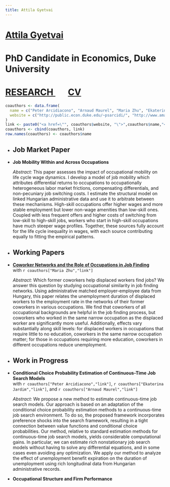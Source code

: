```yaml
---
title: Attila Gyetvai
---
```

<h1 class=name>   <a href="/" class=name> Attila Gyetvai </a> </h1>
<h1 class=affil>  PhD Candidate in Economics, Duke University </h1>
<h1 class=navbar> <a href="research" class=name> RESEARCH </a> &nbsp; &nbsp; &nbsp; <a href="CV_AttilaGyetvai.pdf" class=name> CV </a> </h1>

```r
coauthors <- data.frame(
  name = c("Peter Arcidiacono", "Arnaud Maurel", "Maria Zhu", "Ekaterina Jardim"),
  website = c("http://public.econ.duke.edu/~psarcidi/", "http://www.amaurel.net", "http://www.mariazhu.com", "https://ekaterinajardim.com")
)
link <- paste0("<a href=\"", coauthors$website, "\">",coauthors$name,"</a>")
coauthors <- cbind(coauthors, link)
row.names(coauthors) <- coauthors$name
```


<ul>
  <li><h2>Job Market Paper</h2></li>
  <li> 
  <p class=papertitle> <b>Job Mobility Within and Across Occupations</b> </p>
  <p class=paperdet> <i> Abstract: </i> 
  This paper assesses the impact of occupational mobility on life cycle wage dynamics.
  I develop a model of job mobility which attributes differential returns to occupations to occupationally heterogeneous labor market frictions, compensating differentials, and non-pecuniary job switching costs.
  I estimate the structural model on linked Hungarian administrative data and use it to arbitrate between these mechanisms.
  High-skill occupations offer higher wages and more stable employment but lower non-wage amenities than low-skill ones.
  Coupled with less frequent offers and higher costs of switching from low-skill to high-skill jobs, workers who start in high-skill occupations have much steeper wage profiles.
  Together, these sources fully account for the life cycle inequality in wages, with each source contributing equally to fitting the empirical patterns.
  </p> </li>
</ul>


<ul>
  <li><h2>Working Papers</h2></li>
  
  <li> 
  <p class=papertitle> <a href="research/Gyetvai_Zhu_WorkerNetworks.pdf"><b><u>Coworker Networks and the Role of Occupations in Job Finding</u></b></a> </br>
  with `r coauthors["Maria Zhu","link"]`</p>
  <p class=paperdet> <i> Abstract: </i> 
  Which former coworkers help displaced workers find jobs? 
  We answer this question by studying occupational similarity in job finding networks. 
  Using administrative matched employer-employee data from Hungary, this paper relates the unemployment duration of displaced workers to the employment rate in the networks of their former coworkers in various occupations. 
  We find that coworkers of all occupational backgrounds are helpful in the job finding process, but coworkers who worked in the same narrow occupation as the displaced worker are significantly more useful. 
  Additionally, effects vary substantially along skill levels: for displaced workers in occupations that require little to no education, coworkers in the same narrow occupation matter; for those in occupations requiring more education, coworkers in different occupations reduce unemployment.
  </p> </li>
</ul>


<ul>
  <li><h2>Work in Progress</h2></li>
  <li> 
  <p class=papertitle> <b>Conditional Choice Probability Estimation of Continuous-Time Job Search Models</b> </br>
  with `r coauthors["Peter Arcidiacono","link"]`, `r coauthors["Ekaterina Jardim","link"]`, and `r coauthors["Arnaud Maurel","link"]` </p>
  <p class=paperdet> <i> Abstract: </i> 
  We propose a new method to estimate continuous-time job search models. 
Our approach is based on an adaptation of the conditional choice probability estimation methods to a continuous-time job search environment. To do so, the proposed framework incorporates preference shocks into the search framework, resulting in a tight connection between value functions and conditional choice probabilities. 
Our method, relative to standard estimation methods for continuous-time job search models, yields considerable computational gains. 
In particular, we can estimate rich nonstationary job search models without having to solve any differential equations, and in some cases even avoiding any optimization. 
We apply our method to analyze the effect of unemployment benefit expiration on the duration of unemployment using rich longitudinal data from Hungarian administrative records.
  </p> </li>
  
  <li> 
  <p class=papertitle> <b>Occupational Structure and Firm Performance</b></p>
  </li>
</ul>

<ul>
</ul>

